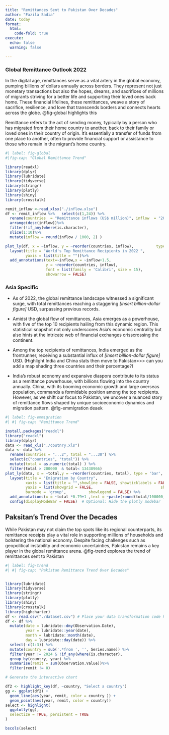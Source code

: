 ```yaml
---
title: "Remittances Sent to Pakistan Over Decades" 
author: "Fazila Sadia" 
date: today 
format:    
  html:     
    code-fold: true 
execute:   
  echo: false   
  warning: false

---
```


### Global Remittance Outlook 2022

In the digital age, remittances serve as a vital artery in the global economy, pumping billions of dollars annually across borders. They represent not just monetary transactions but also the hopes, dreams, and sacrifices of millions of migrants striving for a better life and supporting their loved ones back home. These financial lifelines, these remittances, weave a story of sacrifice, resilience, and love that transcends borders and connects hearts across the globe. @fig-global highlights this

Remittance refers to the act of sending money, typically by a person who has migrated from their home country to another, back to their family or loved ones in their country of origin. It's essentially a transfer of funds from one place to another, often to provide financial support or assistance to those who remain in the migrant's home country.

```r
#| label: fig-global 
#|fig-cap: "Global Remittance Trend"   

library(readxl) 
library(dplyr) 
library(lubridate) 
library(tidyverse) 
library(stringr) 
library(plotly) 
library(shiny) 
library(crosstalk)  

remit_inflow <-read_xlsx("./inflow.xlsx")  
df <- remit_inflow %>%   select(c(1,24)) %>%   
  rename(countries  = "Remittance inflows (US$ million)", inflow  = "2022") %>%   na.omit()%>%   
  arrange(desc(inflow))%>%   
  filter(!if_any(where(is.character),                                  ~ str_detect(.x, "World|Low-and Middle-Income Countries")))%>%   arrange(desc(inflow))%>%   
  slice(1:10)%>%   
  mutate(inflow = round(inflow / 1000, 2) )    

plot_ly(df, x = ~inflow, y = ~reorder(countries, inflow),          type = "bar")%>%   
  layout(title = "World's Top Remittance Recipients in 2022 ",          xaxis = list(title = "", showline = FALSE, showticklabels = FALSE),          
         yaxis = list(title = ""))%>% 
  add_annotations(text=~inflow,x = ~inflow+1.5,  
                  y = ~reorder(countries, inflow), 
                  font = list(family = 'Calibri', size = 15),
                  showarrow = FALSE)
```

### Asia Specific

-   As of 2022, the global remittance landscape witnessed a significant surge, with total remittances reaching a staggering *\[insert billion-dollar figure\]* USD, surpassing previous records.

-   Amidst the global flow of remittances, Asia emerges as a powerhouse, with five of the top 10 recipients hailing from this dynamic region. This statistical snapshot not only underscores Asia's economic centrality but also hints at the intricate web of financial exchanges crisscrossing the continent.

-   Among the top recipients of remittances, India emerged as the frontrunner, receiving a substantial influx of *\[insert billion-dollar figure\]* USD. (Highlight India and China stats then move to Pakistan\>\>\> can you add a map shading three countries and their percentage?)

-   India's robust economy and expansive diaspora contribute to its status as a remittance powerhouse, with billions flowing into the country annually. China, with its booming economic growth and large overseas population, commands a formidable position among the top recipients. However, as we shift our focus to Pakistan, we uncover a nuanced story of remittance flows shaped by unique socioeconomic dynamics and migration pattern. @fig-emmigration deaek

```r
#| label: fig-emmigration 
#| #| fig-cap: "Remittance Trend"  

install.packages("readxl") 
library("readxl") 
library(dplyr)  
data <- read_xls("./coutnry.xls")  
data <- data %>%   
  rename(countries = "...2", total = "...30") %>%   
  select(c("countries", "total")) %>%   
  mutate(total = as.numeric(total) ) %>%   
  filter(total > 200000  & total< 13438966)   
plot_ly(data, x = ~total,y = ~reorder(countries, total), type = 'bar',         orientation = "h",         hoverinfo = "text",         marker = list(color = ~countries)) %>%   
  layout(title = "Emigration by Country",          
         xaxis = list(title = "",showline = FALSE, showticklabels = FALSE),          
         yaxis = list(showgrid = FALSE,                              showline = FALSE, showticklabels = TRUE, title=""),          
         barmode = 'group',          showlegend = FALSE) %>%
  add_annotations(x = ~total *0.79+1 ,text = ~paste(round(total/100000, 2)),font = list(family = 'Arial', size = 15),showarrow = FALSE) %>%   
  config(displayModeBar = FALSE)  # Optional: Hide the plotly modebar  
```

## Paksitan's Trend Over the Decades

While Pakistan may not claim the top spots like its regional counterparts, its remittance receipts play a vital role in supporting millions of households and bolstering the national economy. Despite facing challenges such as geopolitical instability and economic uncertainties, Pakistan remains a key player in the global remittance arena. @fig-trend explores the trend of remittances sent to Pakistan

```r
#| label: fig-trend 
#| #| fig-cap: "Pakistan Remittance Trend Over Decades"  


library(lubridate) 
library(tidyverse) 
library(stringr) 
library(plotly) 
library(shiny) 
library(crosstalk)  
library(highcharter)
df <- read.csv("./dataset.csv") # Place your data transformation code here 
df <- df %>%   
  mutate(date = lubridate::dmy(Observation.Date),          
         year = lubridate::year(date),          
         month = lubridate::month(date),          
         day = lubridate::day(date)) %>%   
  select(-c(1:3)) %>%   
  mutate(country = sub('.*from ', '', Series.name)) %>%   
  filter(year != 2024 & !if_any(where(is.character),                                  ~ str_detect(.x, "Dubai|Sharjah|Abu Dhabi                                 |Other|Total|ten| certificates|converted"))) %>%   
  group_by(country, year) %>%   
  summarise(remit = sum(Observation.Value))%>%
  filter(remit != 0)

# Generate the interactive chart

df2 <- highlight_key(df, ~country, "Select a country")
gg <- ggplot(df2) + 
  geom_line(aes(year, remit, color = country )) +
  geom_point(aes(year, remit, color = country))
select <- highlight(
  ggplotly(gg), 
  selectize = TRUE, persistent = TRUE
)

bscols(select)



```
